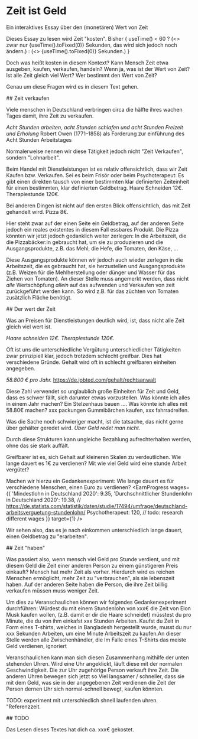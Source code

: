 
# Zeit ist Geld

<p className="subtitle">Ein interaktives Essay über den (monetären) Wert von Zeit</p>

<section>
  Dieses Essay zu lesen wird Zeit "kosten". Bisher {
    useTime() < 60
      ? (<> zwar nur {useTime().toFixed(0)} Sekunden, das wird sich jedoch noch ändern.</>)
      : (<> {useTime().toFixed(0)} Sekunden.</>)
  }

  Doch was heißt kosten in diesem Kontext? Kann Mensch Zeit etwa ausgeben, kaufen,
  verkaufen, handeln? Wenn ja, was ist der Wert von Zeit? Ist alle Zeit gleich viel Wert?
  Wer bestimmt den Wert von Zeit?

  Genau um diese Fragen wird es in diesem Text gehen.

</section>

<section>
  ## Zeit verkaufen

  Viele menschen in Deutschland verbringen circa die hälfte ihres wachen Tages damit, ihre
  Zeit zu verkaufen.

  _Acht Stunden arbeiten, acht Stunden schlafen und acht Stunden Freizeit und Erholung_ <SideNote> Robert Owen
  (1771–1858) als Forderung zur einführung des Acht Stunden Arbeitstages </SideNote>

  Normalerweise nennen wir diese Tätigkeit jedoch nicht "Zeit Verkaufen", sondern "Lohnarbeit".


  Beim Handel mit Dienstleistungen ist es relativ offensichtlich, dass wir Zeit Kaufen bzw. Verkaufen.
  Sei es beim Frisör oder beim Psychoterapeut: Es gibt einen direkten tausch von einer bestimmten klar
  definierten Zeiteinheit für einen bestimmten, klar definierten Geldbetrag. Haare Schneiden 12€. Therapiestunde
  120€.

  Bei anderen Dingen ist nicht auf den ersten Blick offensichtlich, das mit Zeit gehandelt
  wird. Pizza 8€.

  Hier steht zwar auf der einen Seite ein Geldbetrag, auf der anderen Seite
  jedoch ein reales existentes in diesem Fall essbares Produkt. Die Pizza könnten wir jetzt
  jedoch gedanklich weiter zerlegen: In die Arbeitszeit, die die Pizzabäcker:in gebraucht
  hat, um sie zu produzieren und die Ausgangsprodukte, z.B. das Mehl, die Hefe, die Tomaten,
  den Käse, ...

  Diese Ausgangsprodukte können wir jedoch auch wieder zerlegen in die Arbeitszeit, die es gebraucht
  hat, sie herzustellen und Ausgangsprodukte (z.B. Weizen für die Mehlherstellung oder dünger und
  Wasser für das Ziehen von Tomaten). <SideNote>
  An dieser Stelle muss angemerkt werden, dass nicht _alle_ Wertschöpfung _allein_ auf das
  aufwenden und Verkaufen von zeit zurückgeführt werden kann. So wird z.B. für das züchten von
  Tomaten zusätzlich Fläche benötigt. </SideNote>

</section>

<section>
  ## Der wert der Zeit

  Was an Preisen für Dienstleistungen deutlich wird, ist, dass nicht alle Zeit gleich viel wert ist.

  _Haare schneiden 12€. Therapiestunde 120€._

  Oft ist uns die unterschiedliche Vergütung unterschiedlicher Tätigkeiten zwar prinzipiell klar, jedoch trotzdem schlecht greifbar.
  Dies hat verschiedene Gründe. Gehalt wird oft in schlecht greifbaren einheiten angegeben.

  *58.800 € pro Jahr.* <SideNote>https://de.jobted.com/gehalt/rechtsanwalt</SideNote>

  Diese Zahl verwendet so unglaublich große Einheiten für Zeit und
  Geld, dass es schwer fällt, sich darunter etwas vorzustellen. Was könnte ich alles in einem Jahr machen? Ein Stelzenhaus bauen ....
  Was könnte ich alles mit 58.80€ machen? xxx packungen Gummibärchen kaufen, xxx fahrradreifen.

  Was die Sache noch schwieriger macht, ist die tatsache, das nicht gerne über gehälter geredet wird.
  *Über Geld redet man nicht.*

  Durch diese Strukturen kann ungleiche Bezahlung aufrechterhalten werden, ohne das sie stark auffält.

  Greifbarer ist es, sich Gehalt auf kleineren Skalen zu verdeutlichen. Wie lange dauert es 1€ zu verdienen?
  Mit wie viel Geld wird eine stunde Arbeit vergütet?

  Machen wir hierzu ein Gedankenexperiment: Wie lange dauert es für verschiedene Menschen, einen Euro zu verdienen?
  <EarnProgress
    wages={{
      'Mindestlohn in Deutschland 2020': 9.35,
      'Durchschnittlicher Stundenlohn in Deutschland 2020': 19.38, // https://de.statista.com/statistik/daten/studie/17494/umfrage/deutschland-arbeitsverguetung-stundenlohn/
      Psychotherapeut: 120,
      // todo: research different wages
    }}
    target={1}
  />

  Wir sehen also, das es je nach einkommen unterschiedlich lange dauert, einen Geldbetrag zu "erarbeiten".

</section>

<section>
  ## Zeit "haben"

  Was passiert also, wenn mensch viel Geld pro Stunde verdient, und mit diesem Geld die Zeit einer anderen Person
  zu einem günstigeren Preis einkauft? Mensch hat mehr Zeit als vorher.
  Hierdurch wird es reichen Menschen ermöglicht, mehr Zeit zu "verbrauchen", als sie lebenszeit haben.
  Auf der anderen Seite haben die Person, die ihre Zeit biillig verkaufen müssen muss weniger Zeit.

  Um dies zu Veranschaulichen können wir folgendes Gedankenexperiment durchführen:
  Würdest du mit einem Stundenlohn von xxx€ die Zeit von Elon Musk kaufen wollen, (z.B. damit er dir die Haare schneidet)
  müsstest du pro Minute, die du von ihm einkafst xxx Stunden Arbeiten. Kaufst du Zeit in Form eines T-shirts, welches in
  Bangladesh hergestellt wurde, musst du nur xxx Sekunden Arbeiten, um eine Minute Arbeitszeit zu kaufen.<SideNote>An dieser Stelle
  werden alle Zwischenhändler, die Im Falle eines T-Shirts das meiste Geld verdienen, ignoriert</SideNote>

  Veranschaulichen kann man sich diesen Zusammenhang mithilfe der unten stehenden Uhren. Wird eine Uhr angeklickt, läuft diese mit der
  normalen Geschwindigkeit. Die zur Uhr zugehörige Person verkauft ihre Zeit. Die anderen Uhren bewegen sich jetzt so Viel
  langsamer / schneller, dass sie mit dem Geld, was sie in der angegebenen Zeit verdienen die Zeit der Person dernen Uhr
  sich normal-schnell bewegt, kaufen könnten.

  TODO: experiment mit unterschiedlich shnell laufenden uhren. "Referenzzeit.
</section>

<section>
  ## TODO

  Das Lesen dieses Textes hat dich ca. xxx€ gekostet.
</section>